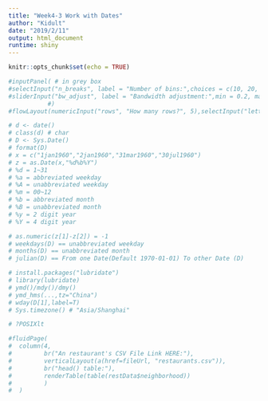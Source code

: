 ```yaml
---
title: "Week4-3 Work with Dates"
author: "Kidult"
date: "2019/2/11"
output: html_document
runtime: shiny
---
```


```r
knitr::opts_chunk$set(echo = TRUE)
```

```r
#inputPanel( # in grey box
#selectInput("n_breaks", label = "Number of bins:",choices = c(10, 20, 35, 50), selected = 20),
#sliderInput("bw_adjust", label = "Bandwidth adjustment:",min = 0.2, max = 2, value = 1, step = 0.2)
           #)
#flowLayout(numericInput("rows", "How many rows?", 5),selectInput("letter", "Which letter?", LETTERS),sliderInput("value", "What value?", 0, 100, 50))

# d <- date()
# class(d) # char
# D <- Sys.Date()
# format(D)
# x = c("1jan1960","2jan1960","31mar1960","30jul1960")
# z = as.Date(x,"%d%b%Y") 
# %d = 1~31
# %a = abbreviated weekday
# %A = unabbreviated weekday
# %m = 00~12
# %b = abbreviated month
# %B = unabbreviated month
# %y = 2 digit year 
# %Y = 4 digit year

# as.numeric(z[1]-z[2]) = -1
# weekdays(D) == unabbreviated weekday
# months(D) == unabbreviated month
# julian(D) == From one Date(Default 1970-01-01) To other Date (D)

# install.packages("lubridate")
# library(lubridate)
# ymd()/mdy()/dmy()
# ymd_hms(...,tz="China")
# wday(D[1],label=T)
# Sys.timezone() # "Asia/Shanghai"

# ?POSIXlt

#fluidPage(
#  column(4,
#         br("An restaurant's CSV File Link HERE:"),
#         verticalLayout(a(href=fileUrl, "restaurants.csv")),
#         br("head() table:"),
#         renderTable(table(restData$neighborhood))
#         )
#  )
```
